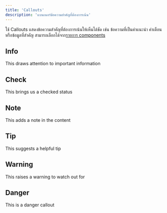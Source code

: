 ```yaml
---
title: 'Callouts'
description: 'แบนเนอร์ข้อความสำคัญที่ต้องการเน้น'
---
```


ใช้ Callouts แสดงข้อความสำคัญที่ต้องการเน้นให้เห็นได้ชัด เช่น ข้อความที่เป็นคำแนะนำ คำเตือน หรือข้อมูลที่สำคัญ สามารถเลือกได้จาก[รายการ components](/it/guide/edit/components/basicblocks#เริ่มใช้-components)

## Info

<Info>This draws attention to important information</Info>

## Check

<Check>This brings us a checked status</Check>

## Note

<Note>This adds a note in the content</Note>

## Tip

<Tip>This suggests a helpful tip</Tip>

## Warning

<Warning>This raises a warning to watch out for</Warning>

## Danger

<Danger>This is a danger callout</Danger>
